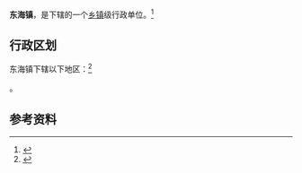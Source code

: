 {{中国乡级行政区|32/06/81/104/000}}

'''东海镇'''，是{{PRC admin/fullname|32/06/81/104/000|3}}下辖的一个[[乡镇|乡镇]]级行政单位。<ref>{{PRC admin/ref sgc|{{PRC admin/parent|32/06/81/104/000}}}}</ref>

== 行政区划 ==

东海镇下辖以下地区：<ref>{{PRC admin/ref sgc|32/06/81/104/000}}</ref>

{{PRC admin/children|32/06/81/104/000}}。

== 参考资料 ==

{{reflist}}

{{行政区划小作品}}
{{PRC admin/navcat|32/06/81/104/000}}